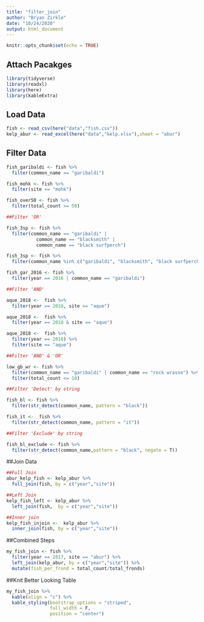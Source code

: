 ```yaml
---
title: "filter_join"
author: "Bryan Zirkle"
date: "10/24/2020"
output: html_document
---
```


```r
knitr::opts_chunk$set(echo = TRUE)
```

## Attach Pacakges
```r
library(tidyverse)
library(readxl)
library(here)
library(kableExtra)
```

## Load Data
```r
fish <- read_csv(here("data","fish.csv"))
kelp_abur <- read_excel(here("data","kelp.xlsx"),sheet = "abur")
```

## Filter Data
```r
fish_garibaldi <- fish %>% 
  filter(common_name == "garibaldi")

fish_mohk <- fish %>% 
  filter(site == "mohk")

fish_over50 <- fish %>% 
  filter(total_count >= 50)

##Filter 'OR'

fish_3sp <- fish %>% 
  filter(common_name == "garibaldi" |
           common_name == "blacksmith" |
           common_name == "black surfperch")

fish_3sp <- fish %>% 
  filter(common_name %in% c("garibaldi", "blacksmith", "black surfperch"))

fish_gar_2016 <- fish %>% 
  filter(year == 2016 | common_name == "garibaldi")

##Filter 'AND'

aque_2018 <-  fish %>% 
  filter(year == 2018, site == "aque")

aque_2018 <-  fish %>% 
  filter(year == 2018 & site == "aque")

aque_2018 <-  fish %>% 
  filter(year == 2018) %>% 
  filter(site == "aque")

##Filter 'AND' & 'OR'

low_gb_wr <- fish %>% 
  filter(common_name == "garibaldi" | common_name == "rock wrasse") %>% 
  filter(total_count <= 10)

##Filter 'Detect' by string

fish_bl <- fish %>% 
  filter(str_detect(common_name, pattern = "black"))

fish_it <-  fish %>% 
  filter(str_detect(common_name, pattern = "it"))

##Filter 'Exclude' by string

fish_bl_exclude <- fish %>% 
  filter(str_detect(common_name,pattern = "black", negate = T))
```

##Join Data
```r
##Full Join
abur_kelp_fish <- kelp_abur %>% 
  full_join(fish, by = c("year","site"))

##Left Join
kelp_fish_left <- kelp_abur %>% 
  left_join(fish,  by = c("year","site"))

##Inner join
kelp_fish_injoin <-  kelp_abur %>% 
  inner_join(fish, by = c("year","site"))
```

##Combined Steps
```r
my_fish_join <- fish %>% 
  filter(year == 2017, site == "abur") %>% 
  left_join(kelp_abur, by = c("year","site")) %>% 
  mutate(fish_per_frond = total_count/total_fronds)
```

##Knit Better Looking Table
```r
my_fish_join %>% 
  kable(align = "c") %>% 
  kable_styling(bootstrap_options = "striped",
                full_width = F,
                position = "center")
```